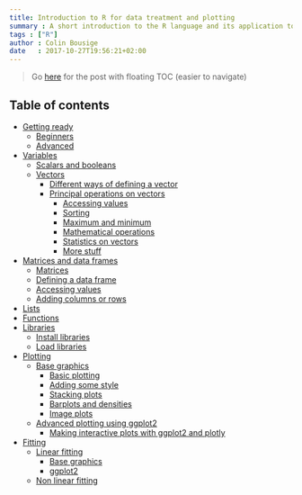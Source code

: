 ```yaml
---
title: Introduction to R for data treatment and plotting
summary : A short introduction to the R language and its application to data treatment for physico-chemists
tags : ["R"]
author : Colin Bousige
date   : 2017-10-27T19:56:21+02:00
---
```



> Go [here](../tutoR_float.html) for the post with floating TOC (easier to navigate)

## Table of contents

<!-- MarkdownTOC depth=4 -->

- [Getting ready](../tutoR_float.html#getting-ready)
    - [Beginners](../tutoR_float.html#beginners)
    - [Advanced](../tutoR_float.html#advanced)
- [Variables](../tutoR_float.html#variables)
    - [Scalars and booleans](../tutoR_float.html#scalars-and-booleans)
    - [Vectors](../tutoR_float.html#vectors)
        - [Different ways of defining a vector](../tutoR_float.html#different-ways-of-defining-a-vector)
        - [Principal operations on vectors](../tutoR_float.html#principal-operations-on-vectors)
            - [Accessing values](../tutoR_float.html#accessing-values)
            - [Sorting](../tutoR_float.html#sorting)
            - [Maximum and minimum](../tutoR_float.html#maximum-and-minimum)
            - [Mathematical operations](../tutoR_float.html#mathematical-operations)
            - [Statistics on vectors](../tutoR_float.html#statistics-on-vectors)
            - [More stuff](../tutoR_float.html#more-stuff)
- [Matrices and data frames](../tutoR_float.html#matrices-and-data-frames)
    - [Matrices](../tutoR_float.html#matrices)
    - [Defining a data frame](../tutoR_float.html#defining-a-data-frame)
    - [Accessing values](../tutoR_float.html#accessing-values-1)
    - [Adding columns or rows](../tutoR_float.html#adding-columns-or-rows)
- [Lists](../tutoR_float.html#lists)
- [Functions](../tutoR_float.html#functions)
- [Libraries](../tutoR_float.html#libraries)
    - [Install libraries](../tutoR_float.html#install-libraries)
    - [Load libraries](../tutoR_float.html#load-libraries)
- [Plotting](../tutoR_float.html#plotting)
    - [Base graphics](../tutoR_float.html#base-graphics)
        - [Basic plotting](../tutoR_float.html#basic-plotting)
        - [Adding some style](../tutoR_float.html#adding-some-style)
        - [Stacking plots](../tutoR_float.html#stacking-plots)
        - [Barplots and densities](../tutoR_float.html#barplots-and-densities)
        - [Image plots](../tutoR_float.html#image-plots)
    - [Advanced plotting using ggplot2](../tutoR_float.html#advanced-plotting-using-ggplot2)
        - [Making interactive plots with ggplot2 and plotly](../tutoR_float.html#making-interactive-plots-with-ggplot2-and-plotly)
- [Fitting](../tutoR_float.html#fitting)
    - [Linear fitting](../tutoR_float.html#linear-fitting)
        - [Base graphics](../tutoR_float.html#base-graphics-1)
        - [ggplot2](../tutoR_float.html#ggplot2)
    - [Non linear fitting](../tutoR_float.html#non-linear-fitting)
<!-- /MarkdownTOC -->




